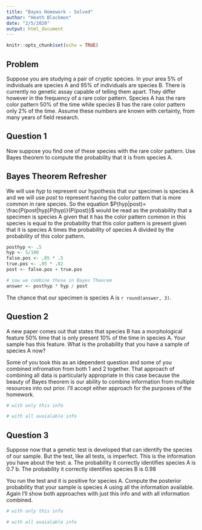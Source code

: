 ```yaml
---
title: "Bayes Homework - Solved"
author: "Heath Blackmon"
date: "2/5/2020"
output: html_document
---
```


```r
knitr::opts_chunk$set(echo = TRUE)
```

## Problem
Suppose you are studying a pair of cryptic species. In your area 5% of individuals are species A and 95% of individuals are species B. There is currently no genetic assay capable of telling them apart. They differ however in the frequency of a rare color pattern. Species A has the rare color pattern 50% of the time while species B has the rare color pattern only 2% of the time. Assume these numbers are known with certainty, from many years of field research. 

## Question 1
Now suppose you find one of these species with the rare color pattern. Use Bayes theorem to compute the probability that it is from species A.

## Bayes Theorem Refresher
We will use $hyp$ to represent our hypothesis that our specimen is species A and we will use $post$ to represent having the color pattern that is more common in rare species. So the equation $P(hyp|post)= \frac{P(post|hyp)P(hyp)}{P(post)}$ would be read as the probability that a specimen is species A given that it has the color pattern common in this species is equal to the probability that this color pattern is present given that it is species A times the probability of species A divided by the probability of this color pattern. 


```r
posthyp <- .5
hyp <- 5/100
false.pos <- .05 * .5
true.pos <- .95 * .02
post <- false.pos + true.pos

# now we combine these in Bayes Theorem
answer <- posthyp * hyp / post

```


The chance that our specimen is species A is `r round(answer, 3)`.


## Question 2

A new paper comes out that states that species B has a morphological feature 50% time that is only present 10% of the time in species A. Your sample has this feature. What is the probability that you have a sample of species A now?

Some of you took this as an idependent question and some of you combined infromation from both 1 and 2 together. That approach of combining all data is particularly appropriate in this case because the beauty of Bayes theorem is our ability to combine information from multiple resources into out prior. I'll accept either approach for the purposes of the homework.

```r
# with only this info

# with all avaialable info
```



## Question 3

Suppose now that a genetic test is developed that can identify the species of our sample. But the test, like all tests, is imperfect. This is the information you have about the test:
a. The probability it correctly identifies species A is 0.7
b. The probability it correctly identifies species B is 0.98

You run the test and it is positive for species A. Compute the posterior probability that your sample is
species A using all the information available. Again I'll show both approaches with just this info and with all information combined.


```r
# with only this info

# with all avaialable info
```





